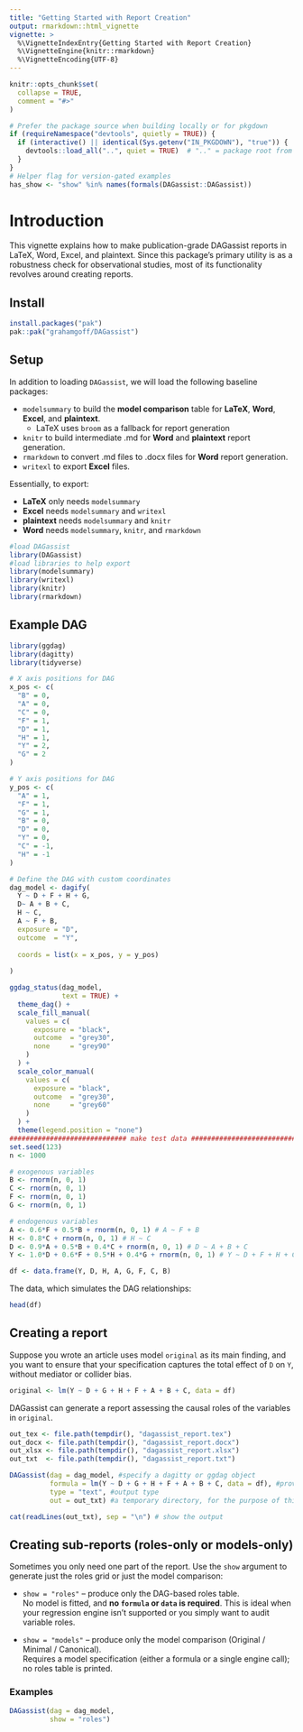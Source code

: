 ```yaml
---
title: "Getting Started with Report Creation"
output: rmarkdown::html_vignette
vignette: >
  %\VignetteIndexEntry{Getting Started with Report Creation}
  %\VignetteEngine{knitr::rmarkdown}
  %\VignetteEncoding{UTF-8}
---
```


```r
knitr::opts_chunk$set(
  collapse = TRUE,
  comment = "#>"
)
```

```r
# Prefer the package source when building locally or for pkgdown
if (requireNamespace("devtools", quietly = TRUE)) {
  if (interactive() || identical(Sys.getenv("IN_PKGDOWN"), "true")) {
    devtools::load_all("..", quiet = TRUE)  # ".." = package root from vignettes/
  }
}
# Helper flag for version-gated examples
has_show <- "show" %in% names(formals(DAGassist::DAGassist))
```

# Introduction

This vignette explains how to make publication-grade DAGassist reports in LaTeX,
Word, Excel, and plaintext. Since this package's primary utility is as a robustness
check for observational studies, most of its functionality revolves around
creating reports.

## Install
```r
install.packages("pak")
pak::pak("grahamgoff/DAGassist")
```
## Setup

In addition to loading `DAGassist`, we will load the following baseline packages:

- `modelsummary` to build the **model comparison** table for **LaTeX**, **Word**, **Excel**, and **plaintext**.
  - LaTeX uses `broom` as a fallback for report generation
- `knitr` to build intermediate .md for **Word** and **plaintext** report generation.
- `rmarkdown` to convert .md files to .docx files for **Word** report generation.
- `writexl` to export **Excel** files.
 
Essentially, to export:

- **LaTeX** only needs `modelsummary`
- **Excel** needs `modelsummary` and `writexl`
- **plaintext** needs `modelsummary` and `knitr`
- **Word** needs `modelsummary`, `knitr`, and `rmarkdown`
 
```r
#load DAGassist
library(DAGassist) 
#load libraries to help export
library(modelsummary)
library(writexl)
library(knitr)
library(rmarkdown)
```

## Example DAG

```r
library(ggdag)
library(dagitty)
library(tidyverse)

# X axis positions for DAG
x_pos <- c(
  "B" = 0,
  "A" = 0,
  "C" = 0,
  "F" = 1,
  "D" = 1,
  "H" = 1,
  "Y" = 2,
  "G" = 2
)

# Y axis positions for DAG
y_pos <- c(
  "A" = 1,
  "F" = 1,
  "G" = 1,
  "B" = 0,
  "D" = 0,
  "Y" = 0,
  "C" = -1,
  "H" = -1
)

# Define the DAG with custom coordinates
dag_model <- dagify(
  Y ~ D + F + H + G,
  D~ A + B + C,
  H ~ C,
  A ~ F + B,
  exposure = "D",
  outcome  = "Y",
    
  coords = list(x = x_pos, y = y_pos)
              
)

ggdag_status(dag_model,
             text = TRUE) +
  theme_dag() +
  scale_fill_manual(             
    values = c(
      exposure = "black",
      outcome  = "grey30",
      none     = "grey90"
    )
  ) +
  scale_color_manual(
    values = c(
      exposure = "black",
      outcome  = "grey30",
      none     = "grey60"
    )
  ) +
  theme(legend.position = "none") 
############################# make test data ##############################
set.seed(123)
n <- 1000

# exogenous variables 
B <- rnorm(n, 0, 1)
C <- rnorm(n, 0, 1)
F <- rnorm(n, 0, 1)
G <- rnorm(n, 0, 1)

# endogenous variables
A <- 0.6*F + 0.5*B + rnorm(n, 0, 1) # A ~ F + B
H <- 0.8*C + rnorm(n, 0, 1) # H ~ C
D <- 0.9*A + 0.5*B + 0.4*C + rnorm(n, 0, 1) # D ~ A + B + C
Y <- 1.0*D + 0.6*F + 0.5*H + 0.4*G + rnorm(n, 0, 1) # Y ~ D + F + H + G

df <- data.frame(Y, D, H, A, G, F, C, B)

```

The data, which simulates the DAG relationships:

```r
head(df)
```

## Creating a report

Suppose you wrote an article uses model `original` as its main finding, and you want to ensure that your specification captures the total effect of `D` on `Y`, without mediator or collider bias. 

```r
original <- lm(Y ~ D + G + H + F + A + B + C, data = df)
```

DAGassist can generate a report assessing the causal roles of the variables in `original`.

```r
out_tex <- file.path(tempdir(), "dagassist_report.tex")
out_docx <- file.path(tempdir(), "dagassist_report.docx")
out_xlsx <- file.path(tempdir(), "dagassist_report.xlsx")
out_txt  <- file.path(tempdir(), "dagassist_report.txt")
```


```r
DAGassist(dag = dag_model, #specify a dagitty or ggdag object
          formula = lm(Y ~ D + G + H + F + A + B + C, data = df), #provide your formula
          type = "text", #output type
          out = out_txt) #a temporary directory, for the purpose of this vignette

cat(readLines(out_txt), sep = "\n") # show the output
```

## Creating sub-reports (roles-only or models-only)

Sometimes you only need one part of the report. Use the `show` argument to generate just the roles grid or just the model comparison:

- `show = "roles"` – produce only the DAG-based roles table.  
  No model is fitted, and **no `formula` or `data` is required**. This is ideal when your regression engine isn’t supported or you simply want to audit variable roles.

- `show = "models"` – produce only the model comparison (Original / Minimal / Canonical).  
  Requires a model specification (either a formula or a single engine call); no roles table is printed.
  
### Examples
```r
DAGassist(dag = dag_model,
          show = "roles")
```

